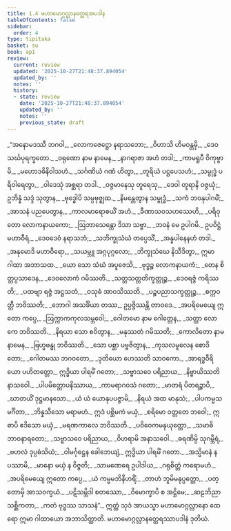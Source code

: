 ```yaml
---
title: 1.4 မဟာမောဂ္ဂလ္လာနတ္ထေရအပဒါန
tableOfContents: false
sidebar:
  order: 4
type: tipitaka
basket: su
book: ap1
review:
  current: review
  updated: '2025-10-27T21:48:37.894054'
  updated_by: ''
  notes: ''
  history:
  - state: review
    date: '2025-10-27T21:48:37.894054'
    updated_by: ''
    notes: ''
    previous_state: draft
---
```



<ReviewStatus review={frontmatter.review} showDetails={true} />

<HypothesisAnnotation frontmatter={frontmatter} />

<DynamicBreadcrumb />

<Division number="375" book="ap1" e="ch" v="20" p="34">

<Paragraph number="384" type="verses" book="ap1">
_“အနောမဒဿီ ဘဂဝါ,_  
_လောကဇေဋ္ဌော နရာသဘော;_  
_ဝိဟာသိ ဟိမဝန္တမှိ,_  
_ဒေဝသင်္ဃပုရက္ခတော._  

</Paragraph>

</Division>
<Division number="376" book="ap1" e="ch" v="20" p="34">

<Paragraph number="385" type="verses" book="ap1">
_ဝရုဏော နာမ နာမေန,_  
_နာဂရာဇာ အဟံ တဒါ;_  
_ကာမရူပီ ဝိကုဗ္ဗာမိ,_  
_မဟောဒဓိနိဝါသဟံ._  

</Paragraph>

</Division>
<Division number="377" book="ap1" e="ch" v="20" p="34">

<Paragraph number="386" type="verses" book="ap1">
_သင်္ဂဏိယံ ဂဏံ ဟိတွာ,_  
_တူရိယံ ပဋ္ဌပေသဟံ;_  
_သမ္ဗုဒ္ဓံ ပရိဝါရေတွာ,_  
_ဝါဒေသုံ အစ္ဆရာ တဒါ._  

</Paragraph>

</Division>
<Division number="378" book="ap1" e="ch" v="20" p="35">

<Paragraph number="387" type="verses" book="ap1">
_ဝဇ္ဇမာနေသု တူရေသု,_  
_ဒေဝါ တူရာနိ ဝဇ္ဇယုံ;_  
ဥဘိန္နံ သဒ္ဒံ သုတွာန,_  
_ဗုဒ္ဓေါပိ သမ္ပဗုဇ္ဈထ._  

</Paragraph>

</Division>
<Division number="379" book="ap1" e="ch" v="20" p="35">

<Paragraph number="388" type="verses" book="ap1">
_နိမန္တေတွာန သမ္ဗုဒ္ဓံ,_  
_သကံ ဘဝနုပါဂမိံ;_  
_အာသနံ ပညပေတွာန,_  
_ကာလမာရောစယိံ အဟံ._  

</Paragraph>

</Division>
<Division number="380" book="ap1" e="ch" v="20" p="35">

<Paragraph number="389" type="verses" book="ap1">
_ခီဏာသဝသဟဿေဟိ,_  
_ပရိဝုတော လောကနာယကော;_  
_ဩဘာသေန္တော ဒိသာ သဗ္ဗာ,_  
_ဘဝနံ မေ ဥပါဂမိ._  

</Paragraph>

</Division>
<Division number="381" book="ap1" e="ch" v="20" p="35">

<Paragraph number="390" type="verses" book="ap1">
ဥပဝိဋ္ဌံ မဟာဝီရံ,_  
_ဒေဝဒေဝံ နရာသဘံ;_  
_သဘိက္ခုသံဃံ တပ္ပေသိံ,_  
_အန္နပါနေနဟံ တဒါ._  

</Paragraph>

</Division>
<Division number="382" book="ap1" e="ch" v="20" p="35">

<Paragraph number="391" type="verses" book="ap1">
_အနုမောဒိ မဟာဝီရော,_  
_သယမ္ဘူ အဂ္ဂပုဂ္ဂလော;_  
_ဘိက္ခုသံဃေ နိသီဒိတွာ,_  
ဣမာ ဂါထာ အဘာသထ._  

</Paragraph>

</Division>
<Division number="383" book="ap1" e="ch" v="20" p="35">

<Paragraph number="392" type="verses" book="ap1">
_ယော သော သံဃံ အပူဇေသိ,_  
_ဗုဒ္ဓဉ္စ လောကနာယကံ;_  
_တေန စိတ္တပ္ပသာဒေန,_  
_ဒေဝလောကံ ဂမိဿတိ._  

</Paragraph>

</Division>
<Division number="384" book="ap1" e="ch" v="20" p="35">

<Paragraph number="393" type="verses" book="ap1">
_သတ္တသတ္တတိက္ခတ္တုဉ္စ,_  
_ဒေဝရဇ္ဇံ ကရိဿတိ;_  
_ပထဗျာ ရဇ္ဇံ အဋ္ဌသတံ,_  
_ဝသုဓံ အာဝသိဿတိ._  

</Paragraph>

</Division>
<Division number="385" book="ap1" e="ch" v="20" p="35">

<Paragraph number="394" type="verses" book="ap1">
_ပဉ္စပညာသက္ခတ္တုဉ္စ,_  
_စက္ကဝတ္တီ ဘဝိဿတိ;_  
_ဘောဂါ အသင်္ခိယာ တဿ,_  
ဥပ္ပဇ္ဇိဿန္တိ တာဝဒေ._  

</Paragraph>

</Division>
<Division number="386" book="ap1" e="ch" v="20" p="35">

<Paragraph number="395" type="verses" book="ap1">
_အပရိမေယျေ ဣတော ကပ္ပေ,_  
_ဩက္ကာကကုလသမ္ဘဝေါ;_  
_ဂေါတမော နာမ ဂေါတ္တေန,_  
_သတ္ထာ လောကေ ဘဝိဿတိ._  

</Paragraph>

</Division>
<Division number="387" book="ap1" e="ch" v="20" p="35">

<Paragraph number="396" type="verses" book="ap1">
_နိရယာ သော စဝိတွာန,_  
_မနုဿတံ ဂမိဿတိ;_  
_ကောလိတော နာမ နာမေန,_  
_ဗြဟ္မဗန္ဓု ဘဝိဿတိ._  

</Paragraph>

</Division>
<Division number="388" book="ap1" e="ch" v="20" p="35">

<Paragraph number="397" type="verses" book="ap1">
_သော ပစ္ဆာ ပဗ္ဗဇိတွာန,_  
_ကုသလမူလေန စောဒိတော;_  
_ဂေါတမဿ ဘဂဝတော,_  
_ဒုတိယော ဟေဿတိ သာဝကော._  

</Paragraph>

</Division>
<Division number="389" book="ap1" e="ch" v="20" p="35">

<Paragraph number="398" type="verses" book="ap1">
_အာရဒ္ဓဝီရိယော ပဟိတတ္တော,_  
ဣဒ္ဓိယာ ပါရမိံ ဂတော;_  
_သဗ္ဗာသဝေ ပရိညာယ,_  
_နိဗ္ဗာယိဿတိနာသဝေါ._  

</Paragraph>

</Division>
<Division number="390" book="ap1" e="ch" v="20" p="35">

<Paragraph number="399" type="verses" book="ap1">
_ပါပမိတ္တောပနိဿာယ,_  
_ကာမရာဂဝသံ ဂတော;_  
_မာတရံ ပိတရဉ္စာပိ,_  
_ဃာတယိံ ဒုဋ္ဌမာနသော._  

</Paragraph>

</Division>
<Division number="391" book="ap1" e="ch" v="20" p="36">

<Paragraph number="400" type="verses" book="ap1">
_ယံ ယံ ယောနုပပဇ္ဇာမိ,_  
_နိရယံ အထ မာနုသံ;_  
_ပါပကမ္မသမင်္ဂိတာ,_  
_ဘိန္နသီသော မရာမဟံ._  

</Paragraph>

</Division>
<Division number="392" book="ap1" e="ch" v="20" p="36">

<Paragraph number="401" book="ap1">
ဣဒံ ပစ္ဆိမကံ မယှံ,_  
_စရိမော ဝတ္တတေ ဘဝေါ;_  
ဣဓာပိ ဧဒိသော မယှံ,_  
_မရဏကာလေ ဘဝိဿတိ._  

</Paragraph>

</Division>
<Division number="393" book="ap1" e="ch" v="20" p="36">

<Paragraph number="402" type="verses" book="ap1">
_ပဝိဝေကမနုယုတ္တော,_  
_သမာဓိဘာဝနာရတော;_  
_သဗ္ဗာသဝေ ပရိညာယ,_  
_ဝိဟရာမိ အနာသဝေါ._  

</Paragraph>

</Division>
<Division number="394" book="ap1" e="ch" v="20" p="36">

<Paragraph number="403" type="verses" book="ap1">
_ဓရဏိမ္ပိ သုဂမ္ဘီရံ,_  
_ဗဟလံ ဒုပ္ပဓံသိယံ;_  
_ဝါမင်္ဂုဋ္ဌေန ခေါဘေယျံ,_  
ဣဒ္ဓိယာ ပါရမိံ ဂတော._  

</Paragraph>

</Division>
<Division number="395" book="ap1" e="ch" v="20" p="36">

<Paragraph number="404" type="verses" book="ap1">
_အသ္မိမာနံ န ပဿာမိ,_  
_မာနော မယှံ န ဝိဇ္ဇတိ;_  
_သာမဏေရေ ဥပါဒါယ,_  
_ဂရုစိတ္တံ ကရောမဟံ._  

</Paragraph>

</Division>
<Division number="396" book="ap1" e="ch" v="20" p="36">

<Paragraph number="405" type="verses" book="ap1">
_အပရိမေယျေ ဣတော ကပ္ပေ,_  
_ယံ ကမ္မမဘိနီဟရိံ;_  
_တာဟံ ဘူမိမနုပ္ပတ္တော,_  
_ပတ္တောမှိ အာသဝက္ခယံ._  

</Paragraph>

</Division>
<Division number="397" book="ap1" e="ch" v="20" p="36">

<Paragraph number="406" type="verses" book="ap1">
_ပဋိသမ္ဘိဒါ စတဿော,_  
_ဝိမောက္ခာပိ စ အဋ္ဌိမေ;_  
_ဆဠဘိညာ သစ္ဆိကတာ,_  
_ကတံ ဗုဒ္ဓဿ သာသနံ”._  

</Paragraph>

<Paragraph number="407" book="ap1">
ဣတ္ထံ သုဒံ အာယသ္မာ မဟာမောဂ္ဂလ္လာနော ထေရော ဣမာ ဂါထာယော အဘာသိတ္ထာတိ.

</Paragraph>
</Division>

<Paragraph number="408" type="center" book="ap1">
မဟာမောဂ္ဂလ္လာနတ္ထေရဿာပဒါနံ ဒုတိယံ.
</Paragraph>